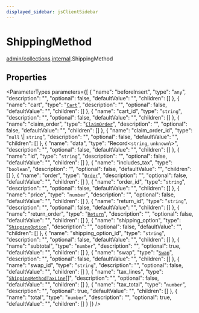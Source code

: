 ```yaml
---
displayed_sidebar: jsClientSidebar
---
```



# ShippingMethod

[admin/collections](../../modules/admin_collections.mdx).[internal](../../admin_collections/modules/admin_collections.internal.mdx).ShippingMethod

## Properties

<ParameterTypes parameters={[
  {
    "name": "beforeInsert",
    "type": "`any`",
    "description": "",
    "optional": false,
    "defaultValue": "",
    "children": []
  },
  {
    "name": "cart",
    "type": "[`Cart`](admin_collections.internal.Cart.mdx)",
    "description": "",
    "optional": false,
    "defaultValue": "",
    "children": []
  },
  {
    "name": "cart_id",
    "type": "`string`",
    "description": "",
    "optional": false,
    "defaultValue": "",
    "children": []
  },
  {
    "name": "claim_order",
    "type": "[`ClaimOrder`](admin_collections.internal.ClaimOrder.mdx)",
    "description": "",
    "optional": false,
    "defaultValue": "",
    "children": []
  },
  {
    "name": "claim_order_id",
    "type": "``null`` \\| `string`",
    "description": "",
    "optional": false,
    "defaultValue": "",
    "children": []
  },
  {
    "name": "data",
    "type": "Record<`string`, `unknown`\\>",
    "description": "",
    "optional": false,
    "defaultValue": "",
    "children": []
  },
  {
    "name": "id",
    "type": "`string`",
    "description": "",
    "optional": false,
    "defaultValue": "",
    "children": []
  },
  {
    "name": "includes_tax",
    "type": "`boolean`",
    "description": "",
    "optional": false,
    "defaultValue": "",
    "children": []
  },
  {
    "name": "order",
    "type": "[`Order`](admin_collections.internal.Order.mdx)",
    "description": "",
    "optional": false,
    "defaultValue": "",
    "children": []
  },
  {
    "name": "order_id",
    "type": "`string`",
    "description": "",
    "optional": false,
    "defaultValue": "",
    "children": []
  },
  {
    "name": "price",
    "type": "`number`",
    "description": "",
    "optional": false,
    "defaultValue": "",
    "children": []
  },
  {
    "name": "return_id",
    "type": "`string`",
    "description": "",
    "optional": false,
    "defaultValue": "",
    "children": []
  },
  {
    "name": "return_order",
    "type": "[`Return`](admin_collections.internal.Return.mdx)",
    "description": "",
    "optional": false,
    "defaultValue": "",
    "children": []
  },
  {
    "name": "shipping_option",
    "type": "[`ShippingOption`](admin_collections.internal.ShippingOption.mdx)",
    "description": "",
    "optional": false,
    "defaultValue": "",
    "children": []
  },
  {
    "name": "shipping_option_id",
    "type": "`string`",
    "description": "",
    "optional": false,
    "defaultValue": "",
    "children": []
  },
  {
    "name": "subtotal",
    "type": "`number`",
    "description": "",
    "optional": true,
    "defaultValue": "",
    "children": []
  },
  {
    "name": "swap",
    "type": "[`Swap`](admin_collections.internal.Swap.mdx)",
    "description": "",
    "optional": false,
    "defaultValue": "",
    "children": []
  },
  {
    "name": "swap_id",
    "type": "`string`",
    "description": "",
    "optional": false,
    "defaultValue": "",
    "children": []
  },
  {
    "name": "tax_lines",
    "type": "[`ShippingMethodTaxLine`](admin_collections.internal.ShippingMethodTaxLine.mdx)[]",
    "description": "",
    "optional": false,
    "defaultValue": "",
    "children": []
  },
  {
    "name": "tax_total",
    "type": "`number`",
    "description": "",
    "optional": true,
    "defaultValue": "",
    "children": []
  },
  {
    "name": "total",
    "type": "`number`",
    "description": "",
    "optional": true,
    "defaultValue": "",
    "children": []
  }
]} />
